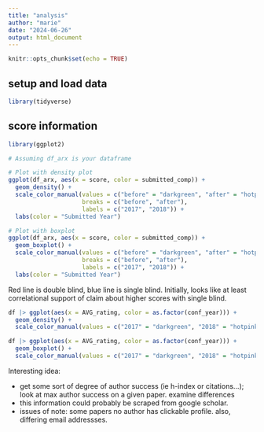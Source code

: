 ```yaml
---
title: "analysis"
author: "marie"
date: "2024-06-26"
output: html_document
---
```


```r
knitr::opts_chunk$set(echo = TRUE)
```

## setup and load data
```r
library(tidyverse)
```



## score information

```r
library(ggplot2)

# Assuming df_arx is your dataframe

# Plot with density plot
ggplot(df_arx, aes(x = score, color = submitted_comp)) +
  geom_density() +
  scale_color_manual(values = c("before" = "darkgreen", "after" = "hotpink"),
                     breaks = c("before", "after"),
                     labels = c("2017", "2018")) +
  labs(color = "Submitted Year")

# Plot with boxplot
ggplot(df_arx, aes(x = score, color = submitted_comp)) +
  geom_boxplot() +
  scale_color_manual(values = c("before" = "darkgreen", "after" = "hotpink"),
                     breaks = c("before", "after"),
                     labels = c("2017", "2018")) +
  labs(color = "Submitted Year")

```


Red line is double blind, blue line is single blind. Initially, looks like at least correlational support of claim about higher scores with single blind.
```r
df |> ggplot(aes(x = AVG_rating, color = as.factor(conf_year))) +
  geom_density() +
  scale_color_manual(values = c("2017" = "darkgreen", "2018" = "hotpink"))

df |> ggplot(aes(x = AVG_rating, color = as.factor(conf_year))) +
  geom_boxplot() +
  scale_color_manual(values = c("2017" = "darkgreen", "2018" = "hotpink"))
```

Interesting idea: 

- get some sort of degree of author success (ie h-index or citations...); look at max author success on a given paper. examine differences
- this information could probably be scraped from google scholar. 
- issues of note: some papers no author has clickable profile. also, differing email addressses. 

